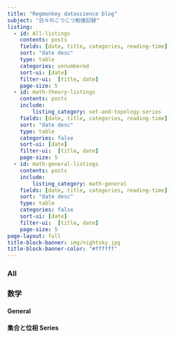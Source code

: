 ```yaml
---
title: "Regmonkey datascience blog"
subject: "日々のこつこつ勉強記録"
listing:
  - id: All-listings
    contents: posts
    fields: [date, title, categories, reading-time]
    sort: "date desc"
    type: table
    categories: unnumbered
    sort-ui: [date]
    filter-ui:  [title, date]
    page-size: 5
  - id: math-theory-listings
    contents: posts
    include: 
        listing_category: set-and-topology-series
    fields: [date, title, categories, reading-time]
    sort: "date desc"
    type: table
    categories: false
    sort-ui: [date]
    filter-ui:  [title, date]
    page-size: 5
  - id: math-general-listings
    contents: posts
    include: 
        listing_category: math-general
    fields: [date, title, categories, reading-time]
    sort: "date desc"
    type: table
    categories: false
    sort-ui: [date]
    filter-ui:  [title, date]
    page-size: 5
page-layout: full
title-block-banner: img/nightsky.jpg
title-block-banner-color: "#ffffff"
---
```



### All

:::{#All-listings}
:::

### 数学

#### General

:::{#math-general-listings}
:::


#### 集合と位相 Series

:::{#math-theory-listings}
:::
